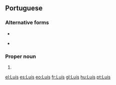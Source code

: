 {{also|Luis}}
==Portuguese==

===Alternative forms===
* {{l|pt|Luiz}}
* {{l|pt|Luys}} {{qualifier|obsolete}}

===Proper noun===
{{pt-proper noun|m}}

# {{given name|male|lang=pt|eq=[[Louis]] and [[Lewis]]}}


[[el:Luís]]
[[es:Luís]]
[[eo:Luís]]
[[fr:Luís]]
[[gl:Luís]]
[[hu:Luís]]
[[pt:Luís]]